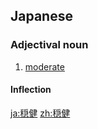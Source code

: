 ==Japanese==
{{ja-kanjitab|穏|健}}

===Adjectival noun===
{{ja-adj|おんけん|decl=na}}

# [[moderate]]

====Inflection====
{{ja-na|穏健|おんけん|onken}}

[[ja:穏健]]
[[zh:穏健]]
